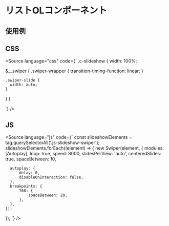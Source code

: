 
<Meta of={Stories} />

# リストOLコンポーネント

## 使用例

<Canvas of={Stories.base} />

## CSS
<Source
  language="css"
  code={`
.c-slideshow {
  width: 100%;

  &__swiper {
    .swiper-wrapper {
      transition-timing-function: linear;
    }

    .swiper-slide {
      width: auto;
    }
  }
}

  `}
/>


## JS
<Source
  language="js"
  code={`
  const slideshowElements = tag.querySelectorAll('.js-slideshow-swiper');
  slideshowElements.forEach((element) => {
    new Swiper(element, {
      modules: [Autoplay],
      loop: true,
      speed: 8000,
      slidesPerView: 'auto',
      centeredSlides: true,
      spaceBetween: 10,
      
      autoplay: {
          delay: 0,
          disableOnInteraction: false,
      },
      breakpoints: {
          768: {
              spaceBetween: 20,
          },
      },
    });
  });
`}
/>






